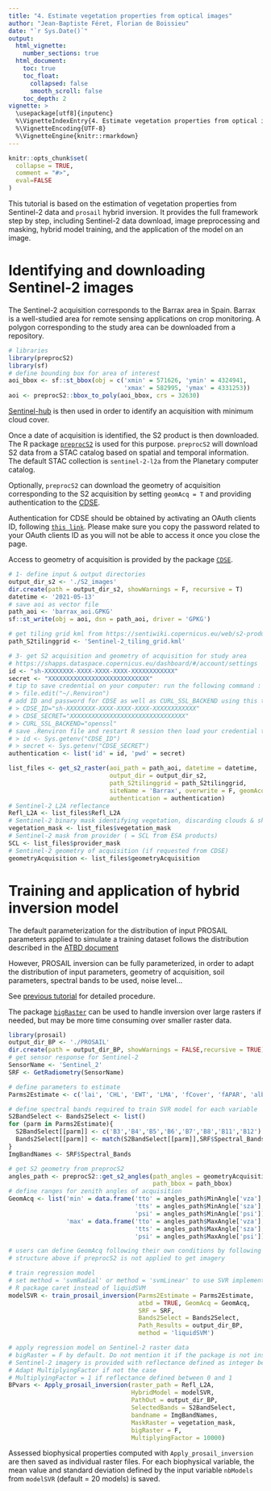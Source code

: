 ```yaml
---
title: "4. Estimate vegetation properties from optical images"
author: "Jean-Baptiste Féret, Florian de Boissieu"
date: "`r Sys.Date()`"
output:
  html_vignette:
    number_sections: true
  html_document:
    toc: true
    toc_float:
      collapsed: false
      smooth_scroll: false
    toc_depth: 2
vignette: >
  \usepackage[utf8]{inputenc}
  %\VignetteIndexEntry{4. Estimate vegetation properties from optical images}
  %\VignetteEncoding{UTF-8}
  %\VignetteEngine{knitr::rmarkdown}
---
```


```r
knitr::opts_chunk$set(
  collapse = TRUE,
  comment = "#>",
  eval=FALSE
)
```

This tutorial is based on the estimation of vegetation properties from 
Sentinel-2 data and `prosail` hybrid inversion. 
It provides the full framework step by step, including Sentinel-2 data download, 
image preprocessing and masking, hybrid model training, and the application of 
the model on an image. 


# Identifying and downloading Sentinel-2 images

The Sentinel-2 acquisition corresponds to the Barrax area in Spain. 
Barrax is a well-studied area for remote sensing applications on crop monitoring. 
A polygon corresponding to the study area can be downloaded from a repository. 

```r
# libraries
library(preprocS2)
library(sf)
# define bounding box for area of interest
aoi_bbox <- sf::st_bbox(obj = c('xmin' = 571626, 'ymin' = 4324941, 
                                'xmax' = 582995, 'ymax' = 4331253))
aoi <- preprocS2::bbox_to_poly(aoi_bbox, crs = 32630)
```

[Sentinel-hub](https://apps.sentinel-hub.com/eo-browser/?zoom=11&lat=39.09836&lng=-2.01462&themeId=DEFAULT-THEME&visualizationUrl=https%3A%2F%2Fservices.sentinel-hub.com%2Fogc%2Fwms%2Fbd86bcc0-f318-402b-a145-015f85b9427e&datasetId=S2L2A&fromTime=2021-05-13T00%3A00%3A00.000Z&toTime=2021-05-13T23%3A59%3A59.999Z&layerId=1_TRUE_COLOR) 
is then used in order to identify an acquisition with minimum cloud cover.

Once a date of acquisition is identified, the S2 product is then downloaded. 
The R package [`preprocS2`](https://jbferet.gitlab.io/preprocs2/) is used for 
this purpose. 
`preprocS2` will download S2 data from a STAC catalog based on spatial and 
temporal information.
The default STAC collection is `sentinel-2-l2a` from the Planetary computer 
catalog.

Optionally, `preprocS2` can download the geometry of acquisition corresponding 
to the S2 acquisition by setting `geomAcq = T` and providing authentication to 
the [CDSE](https://dataspace.copernicus.eu/analyse/apis).

Authentication for CDSE should be obtained by activating an OAuth clients ID, 
following [`this link`](https://shapps.dataspace.copernicus.eu/dashboard/#/account/settings). 
Please make sure you copy the password related to your OAuth clients ID as you 
will not be able to access it once you close the page.

Access to geometry of acquisition is provided by the package 
[`CDSE`](https://zivankaraman.github.io/CDSE/).

```r
# 1- define input & output directories
output_dir_s2 <- './S2_images'
dir.create(path = output_dir_s2, showWarnings = F, recursive = T)
datetime <- '2021-05-13'
# save aoi as vector file
path_aoi <- 'barrax_aoi.GPKG'
sf::st_write(obj = aoi, dsn = path_aoi, driver = 'GPKG')

# get tiling grid kml from https://sentiwiki.copernicus.eu/web/s2-products
path_S2tilinggrid <- 'Sentinel-2_tiling_grid.kml'

# 3- get S2 acquisition and geometry of acquisition for study area
# https://shapps.dataspace.copernicus.eu/dashboard/#/account/settings
id <- "sh-XXXXXXXX-XXXX-XXXX-XXXX-XXXXXXXXXXXX"
secret <- "XXXXXXXXXXXXXXXXXXXXXXXXXXXX"
# tip to save credential on your computer: run the following command : 
# > file.edit("~/.Renviron")
# add ID and password for CDSE as well as CURL_SSL_BACKEND using this template
# > CDSE_ID="sh-XXXXXXXX-XXXX-XXXX-XXXX-XXXXXXXXXXXX"
# > CDSE_SECRET="XXXXXXXXXXXXXXXXXXXXXXXXXXXXXXXX"
# > CURL_SSL_BACKEND="openssl"
# save .Renviron file and restart R session then load your credential this way: 
# > id <- Sys.getenv("CDSE_ID")
# > secret <- Sys.getenv("CDSE_SECRET")
authentication <- list('id' = id, 'pwd' = secret)

list_files <- get_s2_raster(aoi_path = path_aoi, datetime = datetime, 
                            output_dir = output_dir_s2, 
                            path_S2tilinggrid = path_S2tilinggrid, 
                            siteName = 'Barrax', overwrite = F, geomAcq = T, 
                            authentication = authentication)
# Sentinel-2 L2A reflectance
Refl_L2A <- list_files$Refl_L2A
# Sentinel-2 binary mask identifying vegetation, discarding clouds & shadows
vegetation_mask <- list_files$vegetation_mask
# Sentinel-2 mask from provider ( = SCL from ESA products)
SCL <- list_files$provider_mask
# Sentinel-2 geometry of acquisition (if requested from CDSE)
geometryAcquisition <- list_files$geometryAcquisition
```

# Training and application of hybrid inversion model 

The default parameterization for the distribution of input PROSAIL parameters 
applied to simulate a training dataset follows the distribution described in the 
[ATBD document](https://step.esa.int/docs/extra/ATBD_S2ToolBox_V2.0.pdf)

However, PROSAIL inversion can be fully parameterized, in order to adapt the 
distribution of input parameters, geometry of acquisition, soil parameters, 
spectral bands to be used, noise level... 

See [previous tutorial](https://jbferet.gitlab.io/prosail/articles/prosail3.html) 
for detailed procedure. 

The package [`bigRaster`](https://gitlab.com/jbferet/bigRaster) can be used to 
handle inversion over large rasters if needed, but may be more time consuming 
over smaller raster data. 

```r
library(prosail)
output_dir_BP <- './PROSAIL'
dir.create(path = output_dir_BP, showWarnings = FALSE,recursive = TRUE)
# get sensor response for Sentinel-2
SensorName <- 'Sentinel_2'
SRF <- GetRadiometry(SensorName)

# define parameters to estimate
Parms2Estimate <- c('lai', 'CHL', 'EWT', 'LMA', 'fCover', 'fAPAR', 'albedo')

# define spectral bands required to train SVR model for each variable
S2BandSelect <- Bands2Select <- list()
for (parm in Parms2Estimate){
  S2BandSelect[[parm]] <- c('B3','B4','B5','B6','B7','B8','B11','B12')
  Bands2Select[[parm]] <- match(S2BandSelect[[parm]],SRF$Spectral_Bands)
}
ImgBandNames <- SRF$Spectral_Bands

# get S2 geometry from preprocS2
angles_path <- preprocS2::get_s2_angles(path_angles = geometryAcquisition[[datetime]], 
                                        path_bbox = path_bbox)
# define ranges for zenith angles of acquisition
GeomAcq <- list('min' = data.frame('tto' = angles_path$MinAngle['vza'],
                                   'tts' = angles_path$MinAngle['sza'], 
                                   'psi' = angles_path$MinAngle['psi']), 
                'max' = data.frame('tto' = angles_path$MaxAngle['vza'], 
                                   'tts' = angles_path$MaxAngle['sza'], 
                                   'psi' = angles_path$MaxAngle['psi']))

# users can define GeomAcq following their own conditions by following the list 
# structure above if preprocS2 is not applied to get imagery

# train regression model
# set method = 'svmRadial' or method = 'svmLinear' to use SVR implemented in the 
# R package caret instead of liquidSVM
modelSVR <- train_prosail_inversion(Parms2Estimate = Parms2Estimate,
                                    atbd = TRUE, GeomAcq = GeomAcq, 
                                    SRF = SRF, 
                                    Bands2Select = Bands2Select, 
                                    Path_Results = output_dir_BP, 
                                    method = 'liquidSVM')

# apply regression model on Sentinel-2 raster data
# bigRaster = F by default. Do not mention it if the package is not installed
# Sentinel-2 imagery is provided with reflectance defined as integer between 0 and 10000
# Adapt MultiplyingFactor if not the case 
# MultiplyingFactor = 1 if reflectance defined between 0 and 1
BPvars <- Apply_prosail_inversion(raster_path = Refl_L2A, 
                                  HybridModel = modelSVR, 
                                  PathOut = output_dir_BP,
                                  SelectedBands = S2BandSelect, 
                                  bandname = ImgBandNames, 
                                  MaskRaster = vegetation_mask, 
                                  bigRaster = F, 
                                  MultiplyingFactor = 10000)
```


Assessed biophysical properties computed with `Apply_prosail_inversion` are then 
saved as individual raster files. 
For each biophysical variable, the mean value and standard deviation defined by 
the input variable `nbModels` from `modelSVR` (default = 20 models) is saved.
